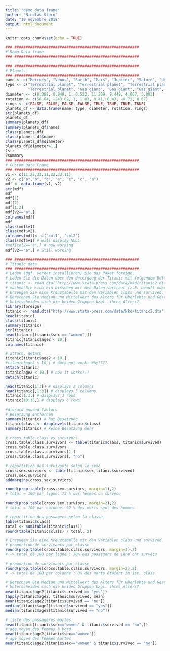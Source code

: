 ```yaml
---
title: "demo_data_frame"
author: "Nicolas Stern"
date: "10 novembre 2018"
output: html_document
---
```


```r
knitr::opts_chunk$set(echo = TRUE)
```

```r
### #######################################################
# Demo Data frame
### #######################################################

### #######################################################
# Planets
### #######################################################
name <- c("Mercury", "Venus", "Earth", "Mars", "Jupiter", "Saturn", "Uranus", "Neptune")
type <- c("Terrestrial planet", "Terrestrial planet", "Terrestrial planet", 
          "Terrestrial planet", "Gas giant", "Gas giant", "Gas giant", "Gas giant")
diameter <- c(0.382, 0.949, 1, 0.532, 11.209, 9.449, 4.007, 3.883)
rotation <- c(58.64, -243.02, 1, 1.03, 0.41, 0.43, -0.72, 0.67)
rings <- c(FALSE, FALSE, FALSE, FALSE, TRUE, TRUE, TRUE, TRUE)
planets_df <- data.frame(name, type, diameter, rotation, rings)
str(planets_df)
planets_df
summary(planets_df)
summary(planets_df$name)
class(planets_df)
class(planets_df$name)
class(planets_df$diameter)
planets_df[diameter>1,]
?str
?summary
### #######################################################
# Custom Data Frame
### #######################################################
v1 <- c(11,22,33,11,22,33,11)
v2 <- c("a","b", "c", "a", "c", "c", "a")
mdf <- data.frame(v1, v2)
str(mdf)
mdf
mdf[1]
mdf[2]
mdf[1:2]
mdf[v2=="a",] 
colnames(mdf)
mdf
class(mdf$v1)
class(mdf$v2)
colnames(mdf)<- c("col1", "col2")
class(mdf$v1) # will display NULL
#mdf[col2=="a",] # now working
mdf[v2=="a",] # Still working

### #######################################################
# Titanic data
### #######################################################
# Laden (ggf. vorher installieren) Sie das Paket foreign. 
# Laden Sie die Daten über den Untergang der Titanic mit folgendem Befehl:  
# titanic <- read.dta("http://www.stata-press.com/data/kkd/titanic2.dta") und 
# machen Sie sich ein bisschen mit den Daten vertraut (z.B. head() oder summary()).
# Erzeugen Sie eine Kreuztabelle mit den Variablen class und survived.
# Berechnen Sie Median und Mittelwert des Alters für Überlebte und Gestorbene. 
# Unterscheiden sich die beiden Gruppen bzgl. ihres Alters?
library(foreign)
titanic <- read.dta("http://www.stata-press.com/data/kkd/titanic2.dta")
head(titanic)
class(titanic)
summary(titanic)
str(titanic)
head(titanic[titanic$sex == "women",])
titanic[titanic$age2 < 10,]
colnames(titanic)

# attach, detach
titanic[titanic$age2 < 10,]
#titanic[age2 < 10,] # does not work. Why????
attach(titanic)
titanic[age2 < 10,] # now it works!!!
detach(titanic)

head(titanic[1:3]) # displays 3 columns
head(titanic[,1:3]) # displays 3 columns
titanic[1:3,] # displays 3 rows
titanic[10:15,] # displays 6 rows

#discard unused factors
# Besatzung entfernen
summary(titanic) # hat Besatzung
titanic$class <- droplevels(titanic$class)
summary(titanic) # keine Besatzung mehr

# cross table class vs survivors 
cross.table.class.survivors <- table(titanic$class, titanic$survived)
cross.table.class.survivors
cross.table.class.survivors[1,]
cross.table.class.survivors[, "no"]

# répartition des survivants selon le sexe
cross.sex.surviors <- table(titanic$sex,titanic$survived)
cross.sex.surviors
addmargins(cross.sex.surviors)

round(prop.table(cross.sex.surviors, margin=1),2)
# total = 100 par ligne: 73 % des femmes on survécu 

round(prop.table(cross.sex.surviors, margin=2),2)
# total = 100 par colonne: 92 % des morts sont des hommes

# repartition des passagers selon la classe
table(titanic$class)
total <- sum(table(titanic$class))
round(table(titanic$class) / total, 2)

# Erzeugen Sie eine Kreuztabelle mit den Variablen class und survived.
# proportion de survivants par classe
round(prop.table(cross.table.class.survivors, margin=1),2)
# -> total de 100 par ligne : 38% des passagers de 1ère ont survécu

# proportion de survivants par classe
round(prop.table(cross.table.class.survivors, margin=2),2)
# -> total de 100 par colonne : 8% des morts étaient in 1st. class

# Berechnen Sie Median und Mittelwert des Alters für Überlebte und Gestorbene. 
# Unterscheiden sich die beiden Gruppen bzgl. ihres Alters?
mean(titanic$age2[titanic$survived == "yes"])
tapply(titanic$age2, titanic$survived, mean)
mean(titanic$age2[titanic$survived == "no"])
median(titanic$age2[titanic$survived == "yes"])
median(titanic$age2[titanic$survived == "no"])

# liste des passagères mortes
head(titanic[titanic$sex=="women" & titanic$survived == "no",])
# age moyen des femmes à bord
mean(titanic$age2[titanic$sex=="women"])
# age moyen des femmes mortes
mean(titanic$age2[titanic$sex=="women" & titanic$survived == "no"])
```
